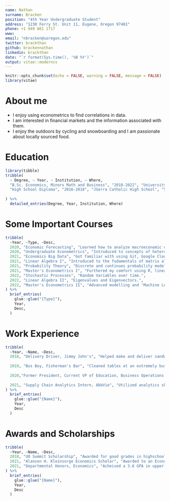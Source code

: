 ```yaml
---
name: Nathan
surname: Bracken
position: "4th Year Undergraduate Student"
address: "1230 Ferry St. Unit 11, Eugene, Oregon 97401"
phone: +1 949 861 1717
www:
email: "nbracken@uoregon.edu"
twitter: brackthan
github: brackennathan
linkedin: brackthan
date: "`r format(Sys.time(), '%B %Y')`"
output: vitae::moderncv
---
```


```r
knitr::opts_chunk$set(echo = FALSE, warning = FALSE, message = FALSE)
library(vitae)
```

# About me

 * I enjoy using econometrics to find correlations in data.
 * I am interested in financial markets and the information associated with them.
 * I enjoy the outdoors by cycling and snowboarding and I am passionate about locally sourced food.

# Education

```r
library(tibble)
tribble(
  ~ Degree, ~ Year, ~ Institution, ~ Where,
  "B.Sc. Economics, Minors Math and Business", "2018-2022", "University of Oregon", "Eugene, Oregon",
  "High School Diploma", "2016-2018", "JSerra Catholic High School", "San Juan Capistrano, California",
  
) %>% 
  detailed_entries(Degree, Year, Institution, Where)
```

# Some Important Courses

```r
tribble(
  ~Year, ~Type, ~Desc,
  2020, "Economic Forecasting", "Learned how to analyze macroeconomic data and Federal Reserve anouncements.",
  2020, "Undergraduate Econometrics", "Introduced to concepts of heteroskedasticity, autocorellation, nonstationarity and using R.",
  2021, "Economics Big Data", "Got familiar with using Git, Google Cloud, both Dplyr and data.table, and working with very large datasets.",
  2021, "Linear Algebra I", "Introduced to the fudamentals of matrix algebra inculding row reduction, determinants, transformations, and subspaces.", 
  2021, "Probability Theory", "Discrete and continues probability models, expected value, covariance and variance properties, jointly distributed random variables.", 
  2021, "Master's Econometrics I", "Furthered my comfort using R, linear regressions, randomized experiments, experimental design and more.", 
  2022, "Stochastic Processes", "Random Variables over time.", 
  2022, "Linear Algebra II", "Eigenvalues and Eigenvectors.", 
  2022, "Master's Econometrics II", "Advanced modelling and 'Machine Learning' methods.", 
) %>% 
  brief_entries(
    glue::glue("{Type}"),
    Year,
    Desc,
  )
```

# Work Experience

```r
tribble(
  ~Year, ~Name, ~Desc,
  2018, "Delivery Driver, Jimmy John's", "Helped make and deliver sandwiches to people.",
  
  2019, "Bus Boy, Fisherman's Bar", "Cleaned tables at an extremely busy restaurant.",
  
  2020,"Former President, Current VP of Education, Business Operations and Technology Association, UO", "Assisting Business students with learning programming in a business context.",
  
  2021, "Supply Chain Analytics Intern, AbbVie", "Utilized analytics skills helping create insights into the shipping logistics of Humira, Skyrizi, Aluvia, and other drugs."
) %>% 
  brief_entries(
    glue::glue("{Name}"),
    Year, 
    Desc
  )
```

# Awards and Scholarships

```r
tribble(
  ~Year, ~Name, ~Desc,
  2018, "UO Summit Scholarship", "Awarded for good grades in highschool and high ACT score.",
  2021, "Alanson H. Kleinsorge Economics Scholar", "Awarded to an Economics Undergraduate Student that overcame significant challenges to find success in their later years of their undergraduate studies.",
  2021, "Departmental Honors, Economics", "Acheived a 3.6 GPA in upper division economics courses and completed research with the guidance of a professor."
) %>% 
  brief_entries(
    glue::glue("{Name}"),
    Year, 
    Desc
  )
```

